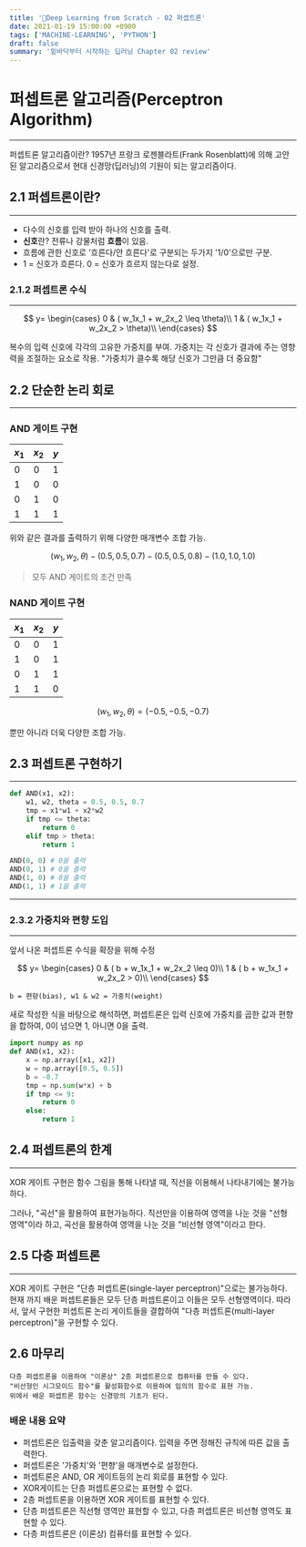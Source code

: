 ```yaml
---
title: '📝Deep Learning from Scratch - 02 퍼셉트론'
date: 2021-01-19 15:00:00 +0900
tags: ['MACHINE-LEARNING', 'PYTHON']
draft: false
summary: '밑바닥부터 시작하는 딥러닝 Chapter 02 review'
---
```

# 퍼셉트론 알고리즘(Perceptron Algorithm)
---
퍼셉트론 알고리즘이란? 1957년 프랑크 로젠블라트(Frank Rosenblatt)에 의해 고안된 알고리즘으로서 현대 신경망(딥러닝)의 기원이 되는 알고리즘이다.

## 2.1 퍼셉트론이란?
--- 
- 다수의 신호를 입력 받아 하나의 신호를 출력. 
- **신호**란? 전류나 강물처럼 **흐름**이 있음. 
- 흐름에 관한 신호로 '흐른다/안 흐른다'로 구분되는 두가지 '1/0'으로만 구분. 
- 1 = 신호가 흐른다. 0 = 신호가 흐르지 않는다로 설정.

### 2.1.2 퍼셉트론 수식
---

$$
y=
\begin{cases}
    0 & ( w_1x_1 + w_2x_2 \leq \theta)\\
    1 & ( w_1x_1 + w_2x_2 > \theta)\\
\end{cases}
$$

  복수의 입력 신호에 각각의 고유한 가중치를 부여. 가중치는 각 신호가 결과에 주는 영향력을 조절하는 요소로 작용. "가중치가 클수록 해당 신호가 그만큼 더 중요함"

## 2.2 단순한 논리 회로
---
### AND 게이트 구현

|$x_1$|$x_2$|$y$|
|---|---|---|
|0|0|1|
|1|0|0|
|0|1|0|
|1|1|1|

위와 같은 결과를 출력하기 위해 다양한 매개변수 조합 가능.

$$
    (w_1, w_2, \theta)
        - (0.5, 0.5, 0.7)
        - (0.5, 0.5, 0.8)
        - (1.0, 1.0, 1.0)
$$

> 모두 AND 게이트의 조건 만족

### NAND 게이트 구현

|$x_1$|$x_2$|$y$|
|---|---|---|
|0|0|1|
|1|0|1|
|0|1|1|
|1|1|0|

$$
        (w_1, w_2, \theta) = ( -0.5, -0.5, -0.7)
$$   

뿐만 아니라 더욱 다양한 조합 가능.

## 2.3 퍼셉트론 구현하기
---
```python
def AND(x1, x2):
    w1, w2, theta = 0.5, 0.5, 0.7
    tmp = x1*w1 + x2*w2
    if tmp <= theta:
        return 0
    elif tmp > theta:
        return 1

AND(0, 0) # 0을 출력
AND(0, 1) # 0을 출력
AND(1, 0) # 0을 출력
AND(1, 1) # 1을 출력
```
---
### 2.3.2 가중치와 편향 도입
---
앞서 나온 퍼셉트론 수식을 확장을 위해 수정

$$
y=
\begin{cases}
    0 & ( b + w_1x_1 + w_2x_2 \leq 0)\\
    1 & ( b + w_1x_1 + w_2x_2 > 0)\\
 \end{cases}
$$

    b = 편향(bias), w1 & w2 = 가중치(weight)

새로 작성한 식을 바탕으로 해석하면, 퍼셉트론은 입력 신호에 가중치를 곱한 값과 편향을 합하여, 0이 넘으면 1, 아니면 0을 출력.
```python
import numpy as np
def AND(x1, x2):
    x = np.array([x1, x2])
    w = np.array([0.5, 0.5])
    b = -0.7
    tmp = np.sum(w*x) + b
    if tmp <= 9:
        return 0
    else:
        return 1
```
## 2.4 퍼셉트론의 한계
---
XOR 게이트 구현은 함수 그림을 통해 나타낼 때, 직선을 이용해서 나타내기에는 불가능하다.

그러나, "곡선"을 활용하여 표현가능하다.
직선만을 이용하여 영역을 나눈 것을 "선형 영역"이라 하고, 곡선을 활용하여 영역을 나눈 것을 "비선형 영역"이라고 한다.
## 2.5 다층 퍼셉트론
---
XOR 게이트 구현은 "단층 퍼셉트론(single-layer perceptron)"으로는 불가능하다.
현재 까지 배운 퍼셉트론들은 모두 단층 퍼셉트론이고 이들은 모두 선형영역이다.
따라서, 앞서 구현한 퍼셉트론 논리 게이트들을 결합하여 "다층 퍼셉트론(multi-layer perceptron)"을 구현할 수 있다.

## 2.6 마무리
    다층 퍼셉트론을 이용하여 "이론상" 2층 퍼셉트론으로 컴퓨터를 만들 수 있다. 
    "비선형인 시그모이드 함수"를 활성화함수로 이용하여 임의의 함수로 표현 가능. 
    위에서 배운 퍼셉트론 함수는 신경망의 기초가 된다.

### 배운 내용 요약
- 퍼셉트론은 입출력을 갖춘 알고리즘이다. 입력을 주면 정해진 규칙에 따른 값을 출력한다.
- 퍼셉트론은 '가중치'와 '편향'을 매개변수로 설정한다.
- 퍼셉트론은 AND, OR 게이트등의 논리 회로를 표현할 수 있다.
- XOR게이트는 단층 퍼셉트론으로는 표현할 수 없다.
- 2층 퍼셉트론을 이용하면 XOR 게이트를 표현할 수 있다.
- 단층 퍼셉트론은 직선형 영역만 표현할 수 있고, 다층 퍼셉트론은 비선형 영역도 표현할 수 있다.
- 다층 퍼셉트론은 (이론상) 컴퓨터를 표현할 수 있다.